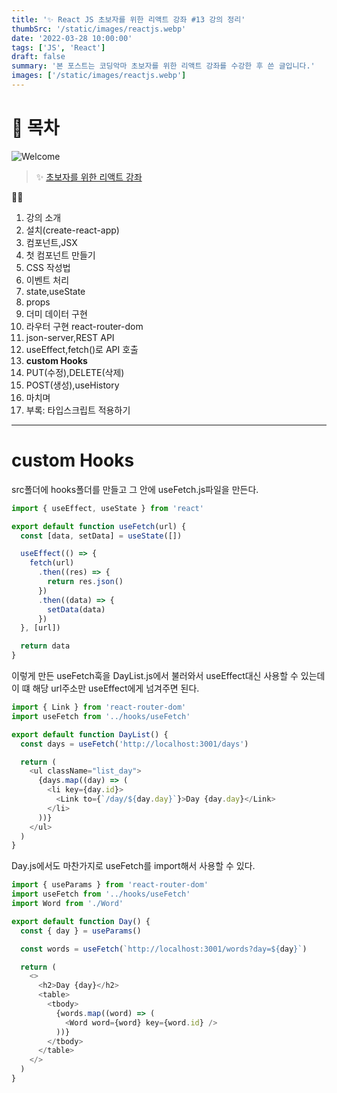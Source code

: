 ```yaml
---
title: '✨ React JS 초보자를 위한 리액트 강좌 #13 강의 정리'
thumbSrc: '/static/images/reactjs.webp'
date: '2022-03-28 10:00:00'
tags: ['JS', 'React']
draft: false
summary: '본 포스트는 코딩악마 초보자를 위한 리액트 강좌를 수강한 후 쓴 글입니다.'
images: ['/static/images/reactjs.webp']
---
```


# 📌 목차

![Welcome](/static/images/reactjs.webp)

> ✨ [초보자를 위한 리액트 강좌](https://www.youtube.com/playlist?list=PLZKTXPmaJk8J_fHAzPLH8CJ_HO_M33e7-)

💁🏻

1.  강의 소개
2.  설치(create-react-app)
3.  컴포넌트,JSX
4.  첫 컴포넌트 만들기
5.  CSS 작성법
6.  이벤트 처리
7.  state,useState
8.  props
9.  더미 데이터 구현
10. 라우터 구현 react-router-dom
11. json-server,REST API
12. useEffect,fetch()로 API 호출
13. **custom Hooks**
14. PUT(수정),DELETE(삭제)
15. POST(생성),useHistory
16. 마치며
17. 부록: 타입스크립트 적용하기

---

# custom Hooks

src폴더에 hooks폴더를 만들고 그 안에 useFetch.js파일을 만든다.

```js
import { useEffect, useState } from 'react'

export default function useFetch(url) {
  const [data, setData] = useState([])

  useEffect(() => {
    fetch(url)
      .then((res) => {
        return res.json()
      })
      .then((data) => {
        setData(data)
      })
  }, [url])

  return data
}
```

이렇게 만든 useFetch훅을 DayList.js에서 불러와서 useEffect대신 사용할 수 있는데<br/>
이 떄 해당 url주소만 useEffect에게 넘겨주면 된다.

```js
import { Link } from 'react-router-dom'
import useFetch from '../hooks/useFetch'

export default function DayList() {
  const days = useFetch('http://localhost:3001/days')

  return (
    <ul className="list_day">
      {days.map((day) => (
        <li key={day.id}>
          <Link to={`/day/${day.day}`}>Day {day.day}</Link>
        </li>
      ))}
    </ul>
  )
}
```

Day.js에서도 마찬가지로 useFetch를 import해서 사용할 수 있다.

```js
import { useParams } from 'react-router-dom'
import useFetch from '../hooks/useFetch'
import Word from './Word'

export default function Day() {
  const { day } = useParams()

  const words = useFetch(`http://localhost:3001/words?day=${day}`)

  return (
    <>
      <h2>Day {day}</h2>
      <table>
        <tbody>
          {words.map((word) => (
            <Word word={word} key={word.id} />
          ))}
        </tbody>
      </table>
    </>
  )
}
```
